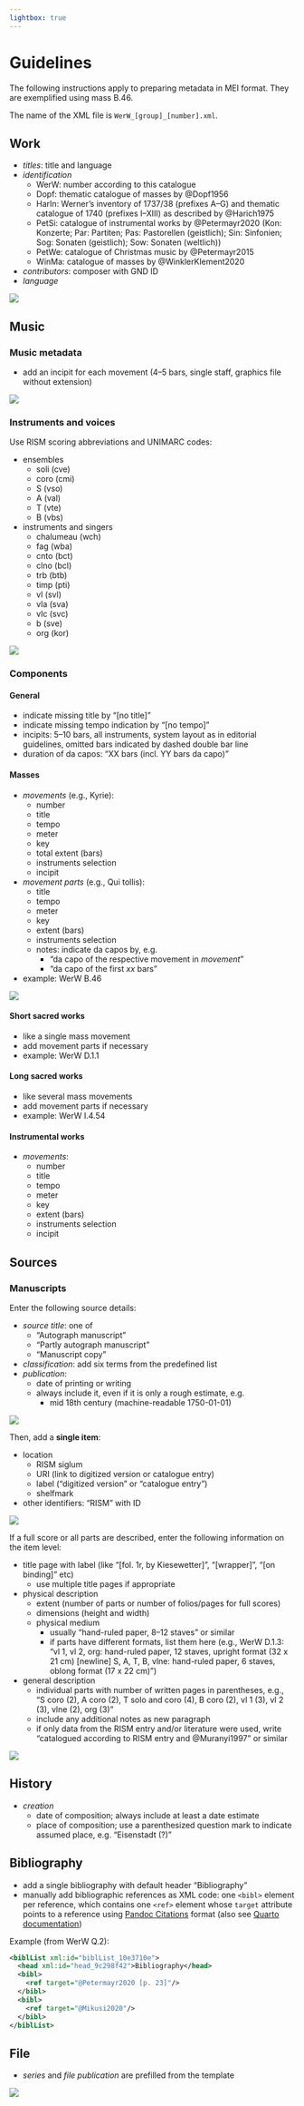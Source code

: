 ```yaml
---
lightbox: true
---
```


# Guidelines {.unnumbered}

The following instructions apply to preparing metadata in MEI format. They are exemplified using mass B.46.

The name of the XML file is `WerW_[group]_[number].xml`.

## Work

- *titles*: title and language
- *identification*
  - WerW: number according to this catalogue
  - Dopf: thematic catalogue of masses by @Dopf1956
  - HarIn: Werner's inventory of 1737/38 (prefixes A–G) and thematic catalogue of 1740 (prefixes I–XIII) as described by @Harich1975
  - PetSi: catalogue of instrumental works by @Petermayr2020 (Kon: Konzerte; Par: Partiten; Pas: Pastorellen (geistlich); Sin: Sinfonien; Sog: Sonaten (geistlich); Sow: Sonaten (weltlich))
  - PetWe: catalogue of Christmas music by @Petermayr2015
  - WinMa: catalogue of masses by @WinklerKlement2020
- *contributors*: composer with GND ID
- *language*

![](images/mermeid_work.png)


## Music

### Music metadata

- add an incipit for each movement (4–5 bars, single staff, graphics file without extension)

![](images/mermeid_music_metadata.png)


### Instruments and voices

Use RISM scoring abbreviations and UNIMARC codes:

- ensembles
  - soli (cve)
  - coro (cmi)
  - S (vso)
  - A (val)
  - T (vte)
  - B (vbs)
- instruments and singers
  - chalumeau (wch)
  - fag (wba)
  - cnto (bct)
  - clno (bcl)
  - trb (btb)
  - timp (pti)
  - vl (svl)
  - vla (sva)
  - vlc (svc)
  - b (sve)
  - org (kor)
  
![](images/mermeid_music_instruments.png)
    
### Components

#### General

- indicate missing title by “[no title]”
- indicate missing tempo indication by “[no tempo]”
- incipits: 5–10 bars, all instruments, system layout as in editorial guidelines, omitted bars indicated by dashed double bar line
- duration of da capos: “XX bars (incl. YY bars da capo)”

#### Masses

- *movements* (e.g., Kyrie):
  - number
  - title
  - tempo
  - meter
  - key
  - total extent (bars)
  - instruments selection
  - incipit 
- *movement parts* (e.g., Qui tollis):
  - title
  - tempo
  - meter
  - key
  - extent (bars)
  - instruments selection
  - notes: indicate da capos by, e.g.
    - “da capo of the respective movement in *movement*”
    - “da capo of the first *xx* bars”
- example: WerW B.46

![](images/mermeid_music_components.png)

#### Short sacred works

- like a single mass movement
- add movement parts if necessary
- example: WerW D.1.1


#### Long sacred works

- like several mass movements
- add movement parts if necessary
- example: WerW I.4.54


#### Instrumental works

- *movements*:
  - number
  - title
  - tempo
  - meter
  - key
  - extent (bars)
  - instruments selection
  - incipit


## Sources

### Manuscripts

Enter the following source details:

- *source title*: one of
  - “Autograph manuscript”
  - “Partly autograph manuscript”
  - “Manuscript copy”
- *classification*: add six terms from the predefined list
- *publication*:
  - date of printing or writing
  - always include it, even if it is only a rough estimate, e.g.
    - mid 18th century (machine-readable 1750-01-01)

![](images/mermeid_sources_manuscript_1.png)

Then, add a **single item**:

- location
  - RISM siglum
  - URI (link to digitized version or catalogue entry)
  - label (“digitized version” or “catalogue entry”)
  - shelfmark
- other identifiers: “RISM” with ID

![](images/mermeid_sources_manuscript_2.png)

If a full score or all parts are described, enter the following information on the item level:

- title page with label (like “[fol. 1r, by Kiesewetter]”, “[wrapper]”, “[on binding]” etc)
  - use multiple title pages if appropriate
- physical description
  - extent (number of parts or number of folios/pages for full scores)
  - dimensions (height and width)
  - physical medium
    - usually “hand-ruled paper, 8–12 staves” or similar
    - if parts have different formats, list them here
      (e.g., WerW D.1.3: “vl 1, vl 2, org: hand-ruled paper, 12 staves, upright format (32 x 21 cm) [newline] S, A, T, B, vlne: hand-ruled paper, 6 staves, oblong format (17 x 22 cm)”)
- general description
  - individual parts with number of written pages in parentheses, e.g.,
    “S coro (2), A coro (2), T solo and coro (4), B coro (2), vl 1 (3), vl 2 (3), vlne (2), org (3)”
  - include any additional notes as new paragraph
  - if only data from the RISM entry and/or literature were used, write “catalogued according to RISM entry and @Muranyi1997” or similar


![](images/mermeid_sources_manuscript_3.png)


## History

- *creation*
  - date of composition; always include at least a date estimate
  - place of composition; use a parenthesized question mark to indicate assumed place, e.g. “Eisenstadt (?)”


## Bibliography

- add a single bibliography with default header “Bibliography”
- manually add bibliographic references as XML code: one `<bibl>` element per reference, which contains one `<ref>` element whose `target` attribute points to a reference using [Pandoc Citations](https://pandoc.org/MANUAL.html#citation-syntax) format (also see [Quarto documentation](https://quarto.org/docs/authoring/citations.html))

Example (from WerW Q.2):

```xml
<biblList xml:id="biblList_10e3710e">
  <head xml:id="head_9c298f42">Bibliography</head>
  <bibl>
    <ref target="@Petermayr2020 [p. 23]"/>
  </bibl>
  <bibl>
    <ref target="@Mikusi2020"/>
  </bibl>
</biblList>
```


## File

- *series* and *file publication* are prefilled from the template

![](images/mermeid_file.png)
